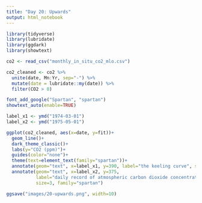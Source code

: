 ```yaml
---
title: "Day 20: Upwards"
output: html_notebook
---
```


```r
library(tidyverse)
library(lubridate)
library(ggdark)
library(showtext)
```

```r
co2 <- read_csv("monthly_in_situ_co2_mlo.csv") 

co2_cleaned <- co2 %>%
  unite(date, Mn:Yr, sep="-") %>%
  mutate(date = lubridate::my(date)) %>%
  filter(CO2 > 0)
```

```r
font_add_google("Spartan", "spartan")
showtext_auto(enable=TRUE)
```

```r
label_x1 <- ymd("1974-03-01")
label_x2 <- ymd("1975-05-01")

ggplot(co2_cleaned, aes(x=date, y=fit))+
  geom_line()+
  dark_theme_classic()+
  labs(y="CO2 (ppm)")+
  guides(color="none")+
  theme(text=element_text(family="spartan"))+
  annotate(geom="text", x=label_x1, y=390, label="the keeling curve", size=9, family="spartan")+
  annotate(geom="text", x=label_x2, y=375, 
           label="daily record of atmospheric carbon dioxide concentrations\nfrom 1958 to present day", 
           size=3, family="spartan")

ggsave("images/20-upwards.png", width=10)

```

